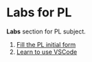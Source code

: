 # Labs for PL


**Labs** section for PL subject.


1. [Fill the PL initial form](/labs/github-alu-form)
2. [Learn to use VSCode](/labs/visual-studio-code)
